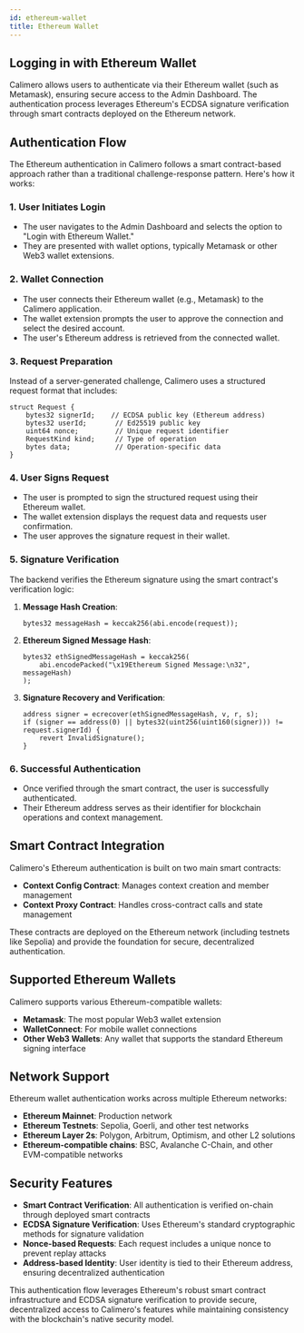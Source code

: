 ```yaml
---
id: ethereum-wallet
title: Ethereum Wallet
---
```


## Logging in with Ethereum Wallet

Calimero allows users to authenticate via their Ethereum wallet (such as
Metamask), ensuring secure access to the Admin Dashboard. The authentication
process leverages Ethereum's ECDSA signature verification through smart
contracts deployed on the Ethereum network.

## Authentication Flow

The Ethereum authentication in Calimero follows a smart contract-based approach
rather than a traditional challenge-response pattern. Here's how it works:

### 1. User Initiates Login

- The user navigates to the Admin Dashboard and selects the option to "Login
  with Ethereum Wallet."
- They are presented with wallet options, typically Metamask or other Web3
  wallet extensions.

### 2. Wallet Connection

- The user connects their Ethereum wallet (e.g., Metamask) to the Calimero
  application.
- The wallet extension prompts the user to approve the connection and select the
  desired account.
- The user's Ethereum address is retrieved from the connected wallet.

### 3. Request Preparation

Instead of a server-generated challenge, Calimero uses a structured request
format that includes:

```solidity
struct Request {
    bytes32 signerId;    // ECDSA public key (Ethereum address)
    bytes32 userId;       // Ed25519 public key
    uint64 nonce;         // Unique request identifier
    RequestKind kind;     // Type of operation
    bytes data;           // Operation-specific data
}
```

### 4. User Signs Request

- The user is prompted to sign the structured request using their Ethereum
  wallet.
- The wallet extension displays the request data and requests user confirmation.
- The user approves the signature request in their wallet.

### 5. Signature Verification

The backend verifies the Ethereum signature using the smart contract's
verification logic:

1. **Message Hash Creation**:

   ```solidity
   bytes32 messageHash = keccak256(abi.encode(request));
   ```

2. **Ethereum Signed Message Hash**:

   ```solidity
   bytes32 ethSignedMessageHash = keccak256(
       abi.encodePacked("\x19Ethereum Signed Message:\n32", messageHash)
   );
   ```

3. **Signature Recovery and Verification**:
   ```solidity
   address signer = ecrecover(ethSignedMessageHash, v, r, s);
   if (signer == address(0) || bytes32(uint256(uint160(signer))) != request.signerId) {
       revert InvalidSignature();
   }
   ```

### 6. Successful Authentication

- Once verified through the smart contract, the user is successfully
  authenticated.
- Their Ethereum address serves as their identifier for blockchain operations
  and context management.

## Smart Contract Integration

Calimero's Ethereum authentication is built on two main smart contracts:

- **Context Config Contract**: Manages context creation and member management
- **Context Proxy Contract**: Handles cross-contract calls and state management

These contracts are deployed on the Ethereum network (including testnets like
Sepolia) and provide the foundation for secure, decentralized authentication.

## Supported Ethereum Wallets

Calimero supports various Ethereum-compatible wallets:

- **Metamask**: The most popular Web3 wallet extension
- **WalletConnect**: For mobile wallet connections
- **Other Web3 Wallets**: Any wallet that supports the standard Ethereum signing
  interface

## Network Support

Ethereum wallet authentication works across multiple Ethereum networks:

- **Ethereum Mainnet**: Production network
- **Ethereum Testnets**: Sepolia, Goerli, and other test networks
- **Ethereum Layer 2s**: Polygon, Arbitrum, Optimism, and other L2 solutions
- **Ethereum-compatible chains**: BSC, Avalanche C-Chain, and other
  EVM-compatible networks

## Security Features

- **Smart Contract Verification**: All authentication is verified on-chain
  through deployed smart contracts
- **ECDSA Signature Verification**: Uses Ethereum's standard cryptographic
  methods for signature validation
- **Nonce-based Requests**: Each request includes a unique nonce to prevent
  replay attacks
- **Address-based Identity**: User identity is tied to their Ethereum address,
  ensuring decentralized authentication

This authentication flow leverages Ethereum's robust smart contract
infrastructure and ECDSA signature verification to provide secure, decentralized
access to Calimero's features while maintaining consistency with the
blockchain's native security model.
